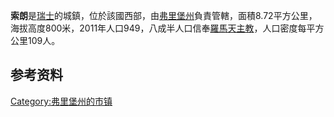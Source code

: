 '''索朗'''是[[瑞士|瑞士]]的城鎮，位於該國西部，由[[弗里堡州|弗里堡州]]負責管轄，面積8.72平方公里，海拔高度800米，2011年人口949，八成半人口信奉[[羅馬天主教|羅馬天主教]]，人口密度每平方公里109人。

== 参考资料 ==
{{reflist}}

{{Switzerland-geo-stub}}

{{Authority control}}
[[Category:弗里堡州的市镇|Category:弗里堡州的市镇]]